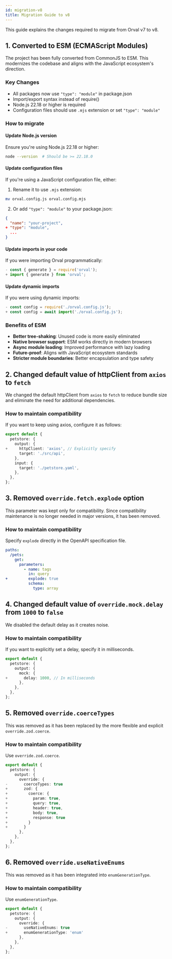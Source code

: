 ```yaml
---
id: migration-v8
title: Migration Guide to v8
---
```


This guide explains the changes required to migrate from Orval v7 to v8.

## 1. Converted to ESM (ECMAScript Modules)

The project has been fully converted from CommonJS to ESM. This modernizes the codebase and aligns with the JavaScript ecosystem's direction.

### Key Changes

- All packages now use `"type": "module"` in package.json
- Import/export syntax instead of require()
- Node.js 22.18 or higher is required
- Configuration files should use `.mjs` extension or set `"type": "module"`

### How to migrate

#### Update Node.js version

Ensure you're using Node.js 22.18 or higher:

```bash
node --version  # Should be >= 22.18.0
```

#### Update configuration files

If you're using a JavaScript configuration file, either:

1. Rename it to use `.mjs` extension:

```bash
mv orval.config.js orval.config.mjs
```

2. Or add `"type": "module"` to your package.json:

```diff:package.json
{
  "name": "your-project",
+ "type": "module",
  ...
}
```

#### Update imports in your code

If you were importing Orval programmatically:

```diff:your-script.js
- const { generate } = require('orval');
+ import { generate } from 'orval';
```

#### Update dynamic imports

If you were using dynamic imports:

```diff:your-script.js
- const config = require('./orval.config.js');
+ const config = await import('./orval.config.js');
```

### Benefits of ESM

- **Better tree-shaking**: Unused code is more easily eliminated
- **Native browser support**: ESM works directly in modern browsers
- **Async module loading**: Improved performance with lazy loading
- **Future-proof**: Aligns with JavaScript ecosystem standards
- **Stricter module boundaries**: Better encapsulation and type safety

## 2. Changed default value of httpClient from `axios` to `fetch`

We changed the default httpClient from `axios` to `fetch` to reduce bundle size and eliminate the need for additional dependencies.

### How to maintain compatibility

If you want to keep using axios, configure it as follows:

```diff:orval.config.ts
export default {
  petstore: {
    output: {
+     httpClient: 'axios', // Explicitly specify
      target: './src/api',
    },
    input: {
      target: './petstore.yaml',
    },
  },
};
```

## 3. Removed `override.fetch.explode` option

This parameter was kept only for compatibility. Since compatibility maintenance is no longer needed in major versions, it has been removed.

### How to maintain compatibility

Specify `explode` directly in the OpenAPI specification file.

```diff:petstore.yaml
paths:
  /pets:
    get:
      parameters:
        - name: tags
          in: query
+         explode: true
          schema:
            type: array
```

## 4. Changed default value of `override.mock.delay` from `1000` to `false`

We disabled the default delay as it creates noise.

### How to maintain compatibility

If you want to explicitly set a delay, specify it in milliseconds.

```diff:orval.config.ts
export default {
  petstore: {
    output: {
      mock: {
+       delay: 1000, // In milliseconds
      },
    },
  },
};
```

## 5. Removed `override.coerceTypes`

This was removed as it has been replaced by the more flexible and explicit `override.zod.coerce`.

### How to maintain compatibility

Use `override.zod.coerce`.

```diff:orval.config.ts
export default {
  petstore: {
    output: {
      override: {
-       coerceTypes: true
+       zod: {
+         coerce: {
+           param: true,
+           query: true,
+           header: true,
+           body: true,
+           response: true
+         }
+       }
      },
    },
  },
};
```

## 6. Removed `override.useNativeEnums`

This was removed as it has been integrated into `enumGenerationType`.

### How to maintain compatibility

Use `enumGenerationType`.

```diff:orval.config.ts
export default {
  petstore: {
    output: {
      override: {
-       useNativeEnums: true
+       enumGenerationType: 'enum'
      },
    },
  },
};
```
